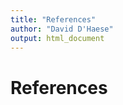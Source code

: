 ---
title: "References"
author: "David D'Haese"
output: html_document
---

# References {-}

